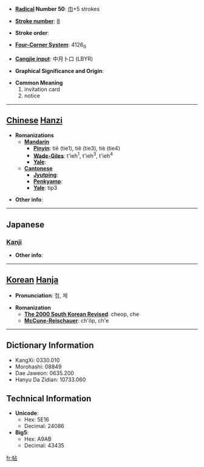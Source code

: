 * '''[[Wiktionary:Chinese radical index| Radical]] Number 50''': [[Wiktionary:Chinese radical index 巾|巾]]+5 strokes

* '''[[Wiktionary:Chinese total strokes index|Stroke number]]''': [[Wiktionary:Chinese total strokes index 8|8]]

* '''Stroke order''': 

* '''[[Wiktionary:Chinese four corner index|Four-Corner System]]''': 4126<sub>0</sub>

* '''[[Wiktionary:Chinese Cangjie index|Cangjie input]]''': 中月卜口 (LBYR)

* '''Graphical Significance and Origin''': 

* '''Common Meaning'''
*#invitation card
*# notice


----

== [[Chinese]] [[Hanzi]] ==

* '''Romanizations'''
** '''[[Mandarin]]'''
*** '''[[Pinyin]]''': tiē (tie1), tiě (tie3), tiè (tie4)
*** '''[[Wade-Giles]]''': t'ieh<sup>1</sup>, t'ieh<sup>3</sup>, t'ieh<sup>4</sup>
*** '''[[Yale]]''': 
** '''[[Cantonese]]'''
*** '''[[Jyutping]]''':
*** '''[[Penkyamp]]''': 
*** '''[[Yale]]''': tip3

* '''Other info''': 

----

==Japanese==
===[[Kanji]]===
{{kanji|on readings=[[じょう]] (jō), [[ちょう]] (chō)
|kun readings=[[かきもの]] (kakimono)
}}

* '''Other info''':  

----

== [[Korean]] [[Hanja]] ==

* '''Pronunciation''': 첩, 체

* '''Romanization'''
** '''[[The 2000 South Korean Revised Romanization|The 2000 South Korean Revised]]''': cheop, che
** '''[[McCune-Reischauer]]''': ch'ŏp, ch'e

----

== Dictionary Information ==

* KangXi: 0330.010
* Morohashi: 08849
* Dae Jaweon: 0635.200
* Hanyu Da Zidian: 10733.060

== Technical Information ==

* '''Unicode''':
** Hex: 5E16
** Decimal: 24086
* '''Big5''':
** Hex: A9AB
** Decimal: 43435

[[fr:帖]]